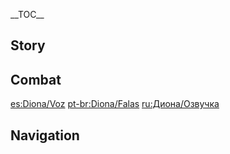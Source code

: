 {{CharacterTabs}}
{{LanguageTabs}}
__TOC__
==Story==
{{VO/Story
|character           = {{ROOTPAGENAME}}

|vo_01_01_title      = Hello
|vo_01_01_file       = VO_{language}{character} Hello.ogg
|vo_01_01_tx         = Diona, bartender of the [[Cat's Tail]]! I charge a hefty fee for private events. Huh? You didn't come here for a drink? Hmm... Then I accept your invitation... I suppose...

|vo_02_01_title      = Chat: Relax
|vo_02_01_file       = VO_{language}{character} Chat - Relax.ogg
|vo_02_01_tx         = Ahhh... that stretch feels good.
|vo_02_02_title      = Chat: Thinking
|vo_02_02_file       = VO_{language}{character} Chat - Thinking.ogg
|vo_02_02_tx         = Hmm. [[Lizard Tail]], [[Pepper]], [[Starconch]], hmm... what else do I need to create the most dreadfully disgusting cocktail?
|vo_02_03_title      = Chat: Waiting
|vo_02_03_file       = VO_{language}{character} Chat - Waiting.ogg
|vo_02_03_tx         = I&mdash;I wasn't waiting for you. I just happened to be resting!

<!-- Weather -->
|vo_03_01_title      = When It Rains
|vo_03_01_file       = VO_{language}{character} When It Rains.ogg
|vo_03_01_tx         = Rain! I hate rain! ...Let's go inside... I&mdash;I'm not scared of water, I just... hate it when my clothes get wet.
|vo_03_02_title      = When Thunder Strikes
|vo_03_02_file       = VO_{language}{character} When Thunder Strikes.ogg
|vo_03_02_tx         = Ahh!!! Uhh, um... I'm not shaking, I'm not... Ohhhh...
|vo_03_03_title      = When It Snows: Playtime
|vo_03_03_file       = VO_{language}{character} When It Snows - Playtime.ogg
|vo_03_03_tx         = Ooh, it's so cold to touch. Wow, it's so much fun!
|vo_03_04_title      = When It Snows: Viewing
|vo_03_04_file       = VO_{language}{character} When It Snows - Viewing.ogg
|vo_03_04_tx         = Ooooh, look at the little white snowflakes dancing in the wind, to and fro, and... whew, isn't it... beautiful! C'mon, c'mon c'mon, sit with me... Watch...
|vo_03_05_title      = When the Sun Is Out
|vo_03_05_file       = VO_{language}{character} When the Sun Is Out.ogg
|vo_03_05_tx         = Come on, let's go bask in the sun a bit~ ...If you aren't coming, I'll just go by myself~ ...Last chance! Are you coming or not!?

|vo_04_01_title      = Good Morning
|vo_04_01_file       = VO_{language}{character} Good Morning.ogg
|vo_04_01_tx         = Morning~ Can you hand me that can of salted [[Golden Loach|loach]] from the cabinet? Time to destroy the wine industry!
|vo_04_02_title      = Good Afternoon: Strange Noises
|vo_04_02_file       = VO_{language}{character} Good Afternoon - Strange Noises.ogg
|vo_04_02_tx         = Wha&mdash; Ugh, no! You heard nothing!
|vo_04_03_title      = Good Afternoon: Canned Food
|vo_04_03_file       = VO_{language}{character} Good Afternoon - Canned Food.ogg
|vo_04_03_tx         = Uh, I was saving this can of fish for when I was really hungry. Stop looking at it like that! ...Mmm, okay, I'll let you have a little taste, but nothing more!
|vo_04_04_title      = Good Evening
|vo_04_04_file       = VO_{language}{character} Good Evening.ogg
|vo_04_04_tx         = Aw, I failed... Ugh, again... Everyone loved my drinks! Gah... Don't try to comfort me. I&mdash;I don't need comforting!
|vo_04_05_title      = Good Night
|vo_04_05_file       = VO_{language}{character} Good Night.ogg
|vo_04_05_tx         = Without cat vision, will you be okay walking home in the dark? If you need me to escort you... What? Th&mdash;There's lights? Pff, well who said anything about escorting you? Go on now.

|vo_05_01_title      = About {name}
|vo_05_01_file       = VO_{language}{character} About {character}.ogg
|vo_05_01_tx         = My ears and tail are no prop, they're real. Proof of my [[Kätzlein Bloodline|Kätzlein]] bloodline. It's only weird to you cause you've never seen it before. Wh&mdash;Why are you looking at me like that? Fine. You can touch my ears for a second, but the tail is off limits!

|vo_06_01_title      = About Us: Drinks
|vo_06_01_file       = VO_{language}{character} About Us - Drinks.ogg
|vo_06_01_tx         = You want a non-alcoholic drink? No, that's not difficult, but it's meaningless! It doesn't have anything to do with my grand plan of destroying the wine industry of [[Mondstadt]]. I won't waste my time on such a drink, hmph!

|vo_06_02_title      = About Us: VIP Channels
|vo_06_02_friendship = 6
|vo_06_02_file       = VO_{language}{character} About Us - VIP Channels.ogg
|vo_06_02_tx         = Here! I call this Fantastic Summer-Serendipity Coral Sparkling Tea, I just made it one day when I was bored... Huh, you say it's popular? People are lining up to buy it? Don't be ridiculous.

|vo_06_03_title      = About Us: The Need to Chat
|vo_06_03_friendship = 6
|vo_06_03_file       = VO_{language}{character} About Us - The Need to Chat.ogg
|vo_06_03_tx         = Well, if you ever feel lonely, you can chat with me. I know lots of cool things~ I'm a good... what's that called... chatting partner! Yes! A good chatting partner, come chat with me... lots... ...okay?

|vo_06_04_title      = About Us: Curiosity
|vo_06_04_friendship = 6
|vo_06_04_file       = VO_{language}{character} About Us - Curiosity.ogg
|vo_06_04_tx         = What's that!? What's that!? Let me see! Maybe I can add it to my next cocktail to give it a dreadful taste... Huh? It's just a strange-looking mushroom, how boring...

|vo_07_01_title      = About the [[Vision]]: Heirloom
|vo_07_01_friendship = 3
|vo_07_01_file       = VO_{language}{character} About the Vision - Heirloom.ogg
|vo_07_01_tx         = How did I get my Vision? Simple &mdash; everyone in the Kätzlein lineage gets one. ...Huh? Then why doesn't Draff have a Vision? Uhh... Oh no, the cat's out of the bag! Eek!
|vo_07_01_mention    = Draff

|vo_07_02_title      = About the [[Vision]]: Origin
|vo_07_02_friendship = 5
|vo_07_02_file       = VO_{language}{character} About the Vision - Origin.ogg
|vo_07_02_tx         = Why should I tell you!? Hmph! ...*sigh* Since you won't stop asking... and since we are friends, I'll tell you: One time, my daddy went missing on a hunt in a big storm. All I could think of was finding him, saving him... That's it, are you happy now!

|vo_07_03_title      = Something to Share
|vo_07_03_file       = VO_{language}{character} Something to Share.ogg
|vo_07_03_tx         = Hey, do you think there are any exotic plants on [[Dragonspine]]? Maybe something with a deadly bitterness, or something that numbs your mouth upon contact? I'm going to pick a lot! And then... hehehe-hee-hee...

|vo_07_04_title      = Interesting Things
|vo_07_04_file       = VO_{language}{character} Interesting Things.ogg
|vo_07_04_tx         = When it comes to butterflies, I'm the best at pouncing on&mdash; err, catching them. Hey, not in a fun way! I catch butterflies to add a nasty taste to my cocktails. I'm not a cat! Meow! *hiss*

|vo_08_01_title      = About [[Diluc]]
|vo_08_01_friendship = 4
|vo_08_01_file       = VO_{language}{character} About Diluc.ogg
|vo_08_01_tx         = Diluc... I can't stand him! If there was no Diluc, there would be no Mondstadt wine industry; if there was no Mondstadt wine industry, Daddy wouldn't drink; and if Daddy didn't drink... he would keep me company. Ohhhh...
|vo_08_01_mention    = Diluc,Draff
|vo_08_02_title      = About [[Kaeya]]
|vo_08_02_friendship = 4
|vo_08_02_file       = VO_{language}{character} About Kaeya.ogg
|vo_08_02_tx         = How is it that even a captain is a disgusting boozehound! You know, that guy who's got that laugh! He downs drink after drink. Ugh!
|vo_08_02_mention    = Kaeya
|vo_08_03_title      = About [[Venti]]
|vo_08_03_friendship = 4
|vo_08_03_file       = VO_{language}{character} About Venti.ogg
|vo_08_03_tx         = Venti? I'm not familiar with him... He's a bard? Oh, he must be that guy who sings tunes to entertain the drunkards. Well, then I don't like him, no no no...
|vo_08_03_mention    = Venti
|vo_08_04_title      = About [[Barbara]]
|vo_08_04_friendship = 4
|vo_08_04_file       = VO_{language}{character} About Barbara.ogg
|vo_08_04_tx         = How come all my fans are drunk middle-aged men, while Barbara's are all young people...? Hmph! So stupid. Forget it!
|vo_08_04_mention    = Barbara
|vo_08_05_title      = About [[Jean]]
|vo_08_05_friendship = 4
|vo_08_05_file       = VO_{language}{character} About Jean.ogg
|vo_08_05_tx         = Acting Grand Master of the [[Knights of Favonius]]... A rare, mature adult who doesn't drink... But perhaps a little too earnest, cause is it just me, or are the Knights overdoing it a bit on protecting me? Hm!
|vo_08_05_mention    = Jean
|vo_08_06_title      = About [[Albedo]]
|vo_08_06_friendship = 4
|vo_08_06_file       = VO_{language}{character} About Albedo.ogg
|vo_08_06_tx         = Alchemy genius? Hmm... I wonder if he knows of a way to finally help me make a drink that people don't like?
|vo_08_06_mention    = Albedo
|vo_08_07_title      = About [[Lisa]]
|vo_08_07_friendship = 4
|vo_08_07_file       = VO_{language}{character} About Lisa.ogg
|vo_08_07_tx         = Lisa is so nice and gentle! But... how can such a gentle person also be a regular drinker!? Ohhhh... Why!? ...There's really no hope for Mondstadt, is there?
|vo_08_07_mention    = Lisa
|vo_08_08_title      = About [[Xiangling]]
|vo_08_08_friendship = 4
|vo_08_08_file       = VO_{language}{character} About Xiangling.ogg
|vo_08_08_tx         = Xiangling once gave me a "so-awful-it-goes-with-nothing" food combination she came up with, saying how it tasted absolutely terrible, blah blah blah... It didn't work, no use at all. All my little cat ears heard that night was "One more cup of that good stuff!" *sigh*
|vo_08_08_mention    = Xiangling
|vo_08_09_title      = About [[Klee]]
|vo_08_09_friendship = 4
|vo_08_09_file       = VO_{language}{character} About Klee.ogg
|vo_08_09_tx         = Every time Klee wants to play with me, I take her somewhere far from the tavern. Alcohol and explosives... yeah, that's a dangerous combination! I mean, do I want to destroy the wine industry of Mondstadt? Yes, but not in that sense!
|vo_08_09_mention    = Klee
|vo_08_10_title      = About [[Draff|Her Father]]
|vo_08_10_friendship = 4
|vo_08_10_file       = VO_{language}{character} About Her Father.ogg
|vo_08_10_tx         = I adore my daddy more than anyone else! He's the greatest! But... Daddy after he drinks, ugh... Argh! I must bring an end to the wine industry of Mondstadt, and soon! No time for chit-chat!
|vo_08_10_mention    = Draff

|vo_09_01_title      = More About {name}: I
|vo_09_01_file       = VO_{language}{character} More About {character} - 01.ogg
|vo_09_01_tx         = Life as a mixologist is very busy! When I'm not at the tavern, I'm out collecting ingredients for new recipes. So... So unless something is urgent, don't bother me.
|vo_09_02_title      = More About {name}: II
|vo_09_02_friendship = 3
|vo_09_02_file       = VO_{language}{character} More About {character} - 02.ogg
|vo_09_02_tx         = You wouldn't ask me to meow like a cat, like those boozehounds at the tavern do, would you? I wouldn't do it, no way! I'm not some little house pet that just shakes my ears real cute and stretches my back! I'm... I'm Diona, Destroyer of the Wine Industry!
|vo_09_03_title      = More About {name}: III
|vo_09_03_friendship = 4
|vo_09_03_file       = VO_{language}{character} More About {character} - 03.ogg
|vo_09_03_tx         = "How did the Destroyer of the Wine Industry become the Cat's Tail's mascot...?" Y&mdash;You're asking this just to make fun of me! Ohhh, you're awful! I won't be giving YOU any more drinks, not even water.
|vo_09_04_title      = More About {name}: IV
|vo_09_04_friendship = 5
|vo_09_04_file       = VO_{language}{character} More About {character} - 04.ogg
|vo_09_04_tx         = Don't, don't make me angry. I'm pretty tolerant, but don't even try to mess with me. I'm warning you, I bite when I get angry! Meow!!! ...But maybe I'd let you off easy, no bites...
|vo_09_05_title      = More About {name}: V
|vo_09_05_friendship = 6
|vo_09_05_file       = VO_{language}{character} More About {character} - 05.ogg
|vo_09_05_tx         = You and me... we're good friends now, right? I kind of remember having a friend like this before, but maybe it was a dream... Here, give me your hand. Ahh... Hmm, nice and warm... Very nice... please don't leave me, and become another dream.

|vo_10_01_title      = {name}'s Hobbies
|vo_10_01_file       = VO_{language}{character} Hobbies.ogg
|vo_10_01_tx         = I enjoy hunting. I'm especially good at tracking down prey! But Daddy says that the wild is dangerous. One should only go deep into the forest with a reliable adult. ...You're a reliable adult, right?
|vo_10_02_title      = {name}'s Troubles
|vo_10_02_file       = VO_{language}{character} Troubles.ogg
|vo_10_02_tx         = How, oh how can I make awful-tasting drinks...? I had high hopes for the soy sauce, [[milk]], [[Jueyun Chili]], and [[Dandelion Seed]] cocktail &mdash; my most nightmarish combination to date! But even that was met with praise at the tavern. "This is Little Diona's best drink yet..." Grr! But I won't give up...
|vo_10_03_title      = Favorite Food
|vo_10_03_file       = VO_{language}{character} Favorite Food.ogg
|vo_10_03_tx         = I like, no, LOVE to eat [[fish]]! The fish Daddy cooks is the best, a purrfect main course! ...But eating fish as drunk food, that's absolute blasphemy!
|vo_10_03_mention    = Draff
|vo_10_04_title      = Least Favorite Food
|vo_10_04_file       = VO_{language}{character} Least Favorite Food.ogg
|vo_10_04_tx         = [[Carrot]]s, [[potato]]es, [[onion]]s, [[tomato]]es... I don't like the taste of any of those vegetables. ...In fact, I don't eat vegetables at all!

<!-- Receiving a Gift -->
|vo_11_01_title      = Receiving a Gift: I
|vo_11_01_file       = VO Diona Receiving a Gift - 01.ogg
|vo_11_01_tx         = Mmm! I just wanna ask you this... Will you bring more of it next time?

|vo_11_02_title      = Receiving a Gift: II
|vo_11_02_file       = VO Diona Receiving a Gift - 02.ogg
|vo_11_02_tx         = I'll admit, that was pretty sweet... but that doesn't mean I haven't had sweeter.

|vo_11_03_title      = Receiving a Gift: III
|vo_11_03_file       = VO Diona Receiving a Gift - 03.ogg
|vo_11_03_tx         = Hey... What do you take me for, some sort of stray cat!?

|vo_12_01_title      = Birthday
|vo_12_01_file       = VO_{language}{character} Birthday.ogg
|vo_12_01_tx         = Here you go &mdash; fried fish with my special sauce! ...Relax, I didn't add anything strange! My cooking is actually really good when I want it to be &mdash; stop talking and try it already! Hmph... that's better... Oh, and uh, happy birthday.

|vo_13_01_title      = Feelings About Ascension: Intro
|vo_13_01_ascension  = 1
|vo_13_01_file       = VO_{language}{character} Feelings About Ascension - 01.ogg
|vo_13_01_tx         = A cat's eyes can see even the most elusive prey in the dark.
|vo_13_02_title      = Feelings About Ascension: Building Up
|vo_13_02_ascension  = 2
|vo_13_02_file       = VO_{language}{character} Feelings About Ascension - 02.ogg
|vo_13_02_tx         = A cat's ears can hear even the softest footsteps on the ground.
|vo_13_03_title      = Feelings About Ascension: Climax
|vo_13_03_ascension  = 4
|vo_13_03_file       = VO_{language}{character} Feelings About Ascension - 03.ogg
|vo_13_03_tx         = A cat's legs can climb even the tallest tree in all of [[Teyvat]].
|vo_13_04_title      = Feelings About Ascension: Conclusion
|vo_13_04_ascension  = 6
|vo_13_04_file       = VO_{language}{character} Feelings About Ascension - 04.ogg
|vo_13_04_tx         = A cat's nose can smell those people they are familiar with and like... Ahh!? You're mistaken, how could I say something like that... Ohh...
}}

==Combat==
{{Combat VO
|character           = {{ROOTPAGENAME}}

|skill_1_tx          = Hey-yah!
|skill_2_tx          = Pew-Pew~!
|skill_3_tx          = On the rocks!
|skill_4_tx          = ''(Hold)'' Shaken and stirred!
|skill_5_tx          = ''(Hold)'' Scratch Attack!
|skill_6_tx          = ''(Hold)'' Think you can bully me{{sic|?!|hide=1}}
|skill_7_file        = Elemental Skill 2 01,Elemental Skill 2 02,Elemental Skill 2 03,Elemental Skill 2 04

|burst_1_tx          = Diona Special!
|burst_2_tx          = Can't handle your drink? Hmph!
|burst_3_tx          = Look at you, boozehound!

|sprint-s_1_tx       = Ha, I'm here.
|sprint-s_2_tx       = Let's go, let's go!
|sprint-s_3_file     = Sprint Start 03,Sprint Start 04,Sprint Start 05

|sprint-e_1_tx       = Phew.
|sprint-e_2_tx       = Phew, hoo.

|glider_1_tx         = I'm flying!
|glider_2_file       = Deploying Wind Glider 02,Deploying Wind Glider 03

|chest_1_tx          =   If it doesn't ruin a drink, it isn't treasure!
|chest_2_tx          =   So glittery... Must... control... urge to pounce...
|chest_3_tx          =   Potential treasure... *sigh* Alright curiosity, you win again!

|low-hp_1_tx         = I won't accept defeat!
|low-hp_2_tx         = Meow...!
|low-hp_3_tx         = It's not over yet!


|fallen_1_tx         = Bleugh... I smell wine.
|fallen_2_tx         = [[Spring Fairy|Spring fairy]]... ugh... don't leave me...
|fallen_3_tx         = Can't keep my eyes... open...

|hit-l_1_file        = Light Hit Taken 02
|hit-l_1_tx          = Got me that time...
|hit-l_2_file        = Light Hit Taken 01,Light Hit Taken 03,Light Hit Taken 04,Light Hit Taken 05,Light Hit Taken 06

|hit-h_1_file        = Heavy Hit Taken 02
|hit-h_1_tx          = Where'd that come from!?
|hit-h_2_file        = Heavy Hit Taken 01,Heavy Hit Taken 03,Heavy Hit Taken 04,Heavy Hit Taken 05,Heavy Hit Taken 06

|join_1_tx           = The hunt begins!
|join_2_tx           = Huh, need my help as usual?
|join_3_tx           = Hehe, leave it to me!

|idle_1_actual_tx    = {{tx}}
|idle_2_actual_tx    = {{tx}}

|atk-l_1_file        = Light Attack 01,Light Attack 02,Light Attack 03,Light Attack 04,Light Attack 05,Light Attack 06,Light Attack 07

|atk-m_1_file        = Mid Attack 01,Mid Attack 02,Mid Attack 03

|atk-h_1_file        = Heavy Attack 01,Heavy Attack 02,Heavy Attack 03

|climb_1_file        = Climbing 01,Climbing 02,Climbing 03,Climbing 04,Climbing 05

|climb-b_1_file      = Climbing Breath 01,Climbing Breath 02,Climbing Breath 03

|jump_1_file         = Jumping 01,Jumping 02,Jumping 03,Jumping 04,Jumping 05
<!--
Copy paste the following line in any section that does not have any voice files, change the X for the section's title:
'''{{ROOTPAGENAME}} does not feature any X Voice-Overs'''
-->
}}

[[es:Diona/Voz]]
[[pt-br:Diona/Falas]]
[[ru:Диона/Озвучка]]

==Navigation==
{{Character Navbox|link type=vo}}